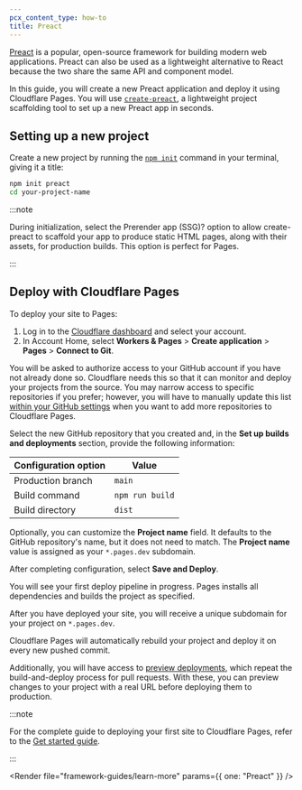 ```yaml
---
pcx_content_type: how-to
title: Preact
---
```



[Preact](https://preactjs.com) is a popular, open-source framework for building modern web applications. Preact can also be used as a lightweight alternative to React because the two share the same API and component model.

In this guide, you will create a new Preact application and deploy it using Cloudflare Pages.
You will use [`create-preact`](https://github.com/preactjs/create-preact), a lightweight project scaffolding tool to set up a new Preact app in seconds.

## Setting up a new project

Create a new project by running the [`npm init`](https://docs.npmjs.com/cli/v6/commands/npm-init) command in your terminal, giving it a title:

```sh
npm init preact
cd your-project-name
```

:::note

During initialization, select the Prerender app (SSG)? option to allow create-preact to scaffold your app to produce static HTML pages, along with their assets, for production builds. This option is perfect for Pages.

:::

<Render file="tutorials-before-you-start" />

<Render file="framework-guides/create-github-repository" />

## Deploy with Cloudflare Pages

To deploy your site to Pages:

1. Log in to the [Cloudflare dashboard](https://dash.cloudflare.com/) and select your account.
2. In Account Home, select **Workers & Pages** > **Create application** > **Pages** > **Connect to Git**.

You will be asked to authorize access to your GitHub account if you have not already done so. Cloudflare needs this so that it can monitor and deploy your projects from the source. You may narrow access to specific repositories if you prefer; however, you will have to manually update this list [within your GitHub settings](https://github.com/settings/installations) when you want to add more repositories to Cloudflare Pages.

Select the new GitHub repository that you created and, in the **Set up builds and deployments** section, provide the following information:

<div>

| Configuration option | Value           |
| -------------------- | --------------- |
| Production branch    | `main`          |
| Build command        | `npm run build` |
| Build directory      | `dist`          |

</div>

Optionally, you can customize the **Project name** field. It defaults to the GitHub repository's name, but it does not need to match. The **Project name** value is assigned as your `*.pages.dev` subdomain.

After completing configuration, select **Save and Deploy**.

You will see your first deploy pipeline in progress. Pages installs all dependencies and builds the project as specified.

After you have deployed your site, you will receive a unique subdomain for your project on `*.pages.dev`.

Cloudflare Pages will automatically rebuild your project and deploy it on every new pushed commit.

Additionally, you will have access to [preview deployments](/pages/configuration/preview-deployments/), which repeat the build-and-deploy process for pull requests. With these, you can preview changes to your project with a real URL before deploying them to production.

:::note

For the complete guide to deploying your first site to Cloudflare Pages, refer to the [Get started guide](/pages/get-started/).

:::

<Render file="framework-guides/learn-more" params={{ one: "Preact" }} />
